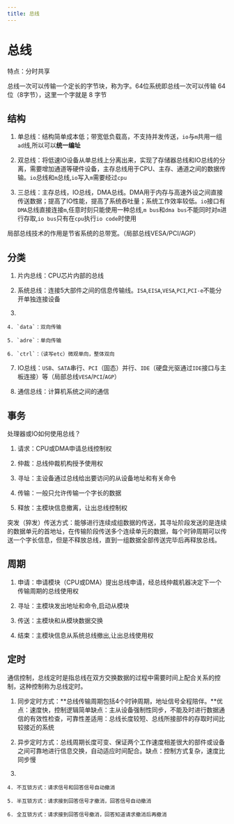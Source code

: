 ```yaml
---
title: 总线
---
```


# 总线

特点：分时共享

总线一次可以传输一个定长的字节块，称为字。64位系统即总线一次可以传输 64 位（8字节），这里一个字就是 8 字节



## 结构

1. 单总线：结构简单成本低；带宽低负载高，不支持并发传送，`io`与`m`共用一组`ad`线,所以可以**统一编址**

2. 双总线：将低速IO设备从单总线上分离出来，实现了存储器总线和IO总线的分离，需要增加通道等硬件设备，主存总线用于CPU、主存、通道之间的数据传输。`io`总线和`m`总线,`io`写入`m`需要经过`cpu`

3. 三总线：主存总线，IO总线，DMA总线。DMA用于内存与高速外设之间直接传送数据；提高了IO性能，提高了系统吞吐量；系统工作效率较低。`io`接口有`DMA`总线直接连接`m`,任意时刻只能使用一种总线,`m bus`和`dma bus`不能同时对`m`进行存取,`io bus`只有在`cpu`执行`io code`时使用

局部总线技术的作用是节省系统的总带宽。（局部总线VESA/PCI/AGP）

## 分类

1. 片内总线：CPU芯片内部的总线

2. 系统总线：连接5大部件之间的信息传输线。`ISA`,`EISA`,`VESA`,`PCI`,`PCI-e`不能分开单独连接设备

3. 

    4. `data`：双向传输

    5. `adre`：单向传输

    6. `ctrl`：（读写etc）微观单向，整体双向

7. IO总线：`USB`、`SATA`串行、`PCI`（固态）并行、`IDE`（硬盘光驱通过`IDE`接口与主板连接）等（局部总线`VESA`/`PCI`/`AGP`）

8. 通信总线：计算机系统之间的通信

## 事务

处理器或IO如何使用总线？

1. 请求：CPU或DMA申请总线控制权

2. 仲裁：总线仲裁机构授予使用权

3. 寻址：主设备通过总线给出要访问的从设备地址和有关命令

4. 传输：一般只允许传输一个字长的数据

5. 释放：主模块信息撤离，让出总线控制权

突发（猝发）传送方式：能够进行连续成组数据的传送，其寻址阶段发送的是连续的数据单元的首地址，在传输阶段传送多个连续单元的数据，每个时钟周期可以传送一个字长信息，但是不释放总线，直到一组数据全部传送完毕后再释放总线。

## 周期

1. 申请：申请模块（CPU或DMA）提出总线申请，经总线仲裁机器决定下一个传输周期的总线使用权

2. 寻址：主模块发出地址和命令,启动从模块

3. 传送：主模块和从模块数据交换

4. 结束：主模块信息从系统总线撤出,让出总线使用权

## 定时

通信控制，总线定时是指总线在双方交换数据的过程中需要时间上配合关系的控制，这种控制称为总线定时。

1. 同步定时方式：**总线传输周期包括4个时钟周期，地址信号全程陪伴。**优点：速度快，控制逻辑简单缺点：主从设备强制性同步，不能及时进行数据通信的有效性检查，可靠性差适用：总线长度较短、总线所接部件的存取时间比较接近的系统

2. 异步定时方式：总线周期长度可变、保证两个工作速度相差很大的部件或设备之间可靠地进行信息交换，自动适应时间配合。缺点：控制方式复杂，速度比同步慢

3. 

    4. 不互锁方式：请求信号和回答信号自动撤消

    5. 半互锁方式：请求接到回答信号才撤消，回答信号自动撤消

    6. 全互锁方式：请求接到回答信号撤消，回答知道请求撤消后再撤消



